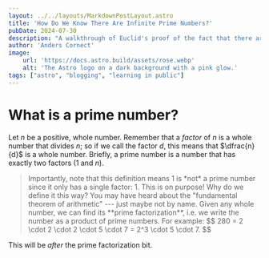 ```yaml
---
layout: ../../layouts/MarkdownPostLayout.astro
title: 'How Do We Know There Are Infinite Prime Numbers?'
pubDate: 2024-07-30
description: "A walkthrough of Euclid's proof of the fact that there are infinitely many prime numbers, meant for non-mathematicians."
author: 'Anders Cornect'
image:
    url: 'https://docs.astro.build/assets/rose.webp'
    alt: 'The Astro logo on a dark background with a pink glow.'
tags: ["astro", "blogging", "learning in public"]
---
```


# What is a prime number?

Let $n$ be a positive, whole number. Remember that a *factor* of $n$ is a whole number that divides $n$; so if we call the factor $d$, this means that $\dfrac{n}{d}$ is 
a whole number. Briefly, a prime number is a number that has exactly two factors (1 and $n$).

<blockquote>
Importantly, note that this definition means 1 is *not* a prime number since it only has a single factor: 1. This is on purpose! Why do we define it this way?
You may have heard about the "fundamental theorem of arithmetic" --- just maybe not by name. Given any whole number, we can find its **prime factorization**,
i.e. we write the number as a product of prime numbers. For example:
$$ 280 = 2 \cdot 2 \cdot 2 \cdot 5 \cdot 7 = 2^3 \cdot 5 \cdot 7. $$
</blockquote>

This will be *after* the prime factorization bit.